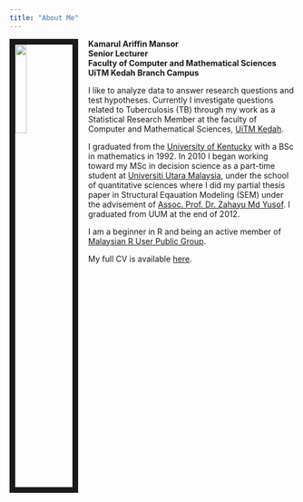 ---
title: "About Me"
---

<link rel="stylesheet" href="styles.css" type="text/css">

<img src="images/profile1.jpeg" style="width:20%; border:10px solid; margin-right: 18px" align="left">

**Kamarul Ariffin Mansor**  
**Senior Lecturer**  
**Faculty of Computer and Mathematical Sciences**  
**UiTM Kedah Branch Campus**  

I like to analyze data to answer research questions and test hypotheses. Currently I investigate questions related to Tuberculosis (TB) through my work as a Statistical Research Member at the faculty of Computer and Mathematical Sciences, [UiTM Kedah](https://kedah.uitm.edu.my/v1/faculties-a-academic-centres/computer-a-mathematical-sciences). 

I graduated from the [University of Kentucky](https://math.as.uky.edu/) with a BSc in mathematics in 1992. In 2010 I began working toward my MSc in decision science as a part-time student at [Universiti Utara Malaysia](http://www.sqs.uum.edu.my/index.php/en/), under the school of quantitative sciences where I did my partial thesis paper in Structural Eqauation Modeling (SEM) under the advisement of [Assoc. Prof. Dr. Zahayu Md Yusof](http://expertise.uum.edu.my/DOE/doe_view.aspx?ad_doe=zahayu). I graduated from UUM at the end of 2012.

I am a beginner in R and being an active member of [Malaysian R User Public  Group](https://www.meetup.com/Malaysia-R-User-Group/). 

My full CV is available [here](files/cv_kamansor.pdf).